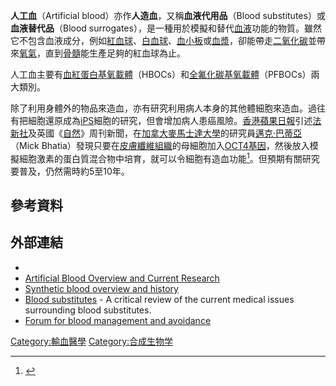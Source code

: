 '''人工血'''（Artificial blood）亦作'''人造血'''，又稱'''血液代用品'''（Blood substitutes）或'''血液替代品'''（Blood surrogates），是一種用於模擬和替代[[血液|血液]]功能的物質。雖然它不包含血液成分，例如[[紅血球|紅血球]]、[[白血球|白血球]]、[[血小板|血小板]]或[[血漿|血漿]]，卻能帶走[[二氧化碳|二氧化碳]]並帶來[[氧氣|氧氣]]，直到[[骨髓|骨髓]]能生產足夠的紅血球為止。

人工血主要有[[血紅蛋白基氧載體|血紅蛋白基氧載體]]（HBOCs）和[[全氟化碳基氧載體|全氟化碳基氧載體]]（PFBOCs）兩大類別。

除了利用身體外的物品來造血，亦有研究利用病人本身的其他體細胞來造血。過往有把細胞還原成為[[iPS|iPS]]細胞的研究，但會增加病人患癌風險。[[蘋果日報_(香港)|香港蘋果日報]]引述[[法新社|法新社]]及英國《[[自然|自然]]》周刊新聞，在[[加拿大|加拿大]][[麥馬士達大學|麥馬士達大學]]的研究員[[邁克·巴蒂亞|邁克·巴蒂亞]]（Mick Bhatia）發現只要在[[皮膚纖維組織|皮膚纖維組織]]的母細胞加入[[OCT4基因|OCT4基因]]，然後放入模擬細胞激素的蛋白質混合物中培育，就可以令細胞有造血功能<ref name=appledaily>{{cite news |url=http://hk.apple.nextmedia.com/international/art/20101109/14641852 |title=人皮可變血　輸血不求人 |publisher=[[蘋果日報_(香港)|香港蘋果日報]] |date=2010-11-09 |accessdate=2013-01-29 |language=zh-hant |archive-date=2016-08-01 |archive-url=https://web.archive.org/web/20160801170318/http://hk.apple.nextmedia.com/international/art/20101109/14641852 |dead-url=no }}</ref>。但預期有關研究要普及，仍然需時約5至10年。

==參考資料==
{{reflist}}

==外部連結==
* {{HSW|artificial-blood|Artificial blood}}
* [https://web.archive.org/web/20160203035933/http://biomed.brown.edu/Courses/BI108/2006-108websites/group09artificialblood/index.htm Artificial Blood Overview and Current Research]
* [https://web.archive.org/web/20101210052116/http://biomed.brown.edu/Courses/BI108/BI108_2005_Groups/10/webpages/index.htm Synthetic blood overview and history]
* [http://www.eurobloodsubstitutes.com Blood substitutes] {{Wayback|url=http://www.eurobloodsubstitutes.com/ |date=20201029021505 }} - A critical review of the current medical issues surrounding blood substitutes.
* [http://www.noblood.org/ Forum for blood management and avoidance] {{Wayback|url=http://www.noblood.org/ |date=20201205142933 }}

[[Category:輸血醫學|Category:輸血醫學]]
[[Category:合成生物学|Category:合成生物学]]